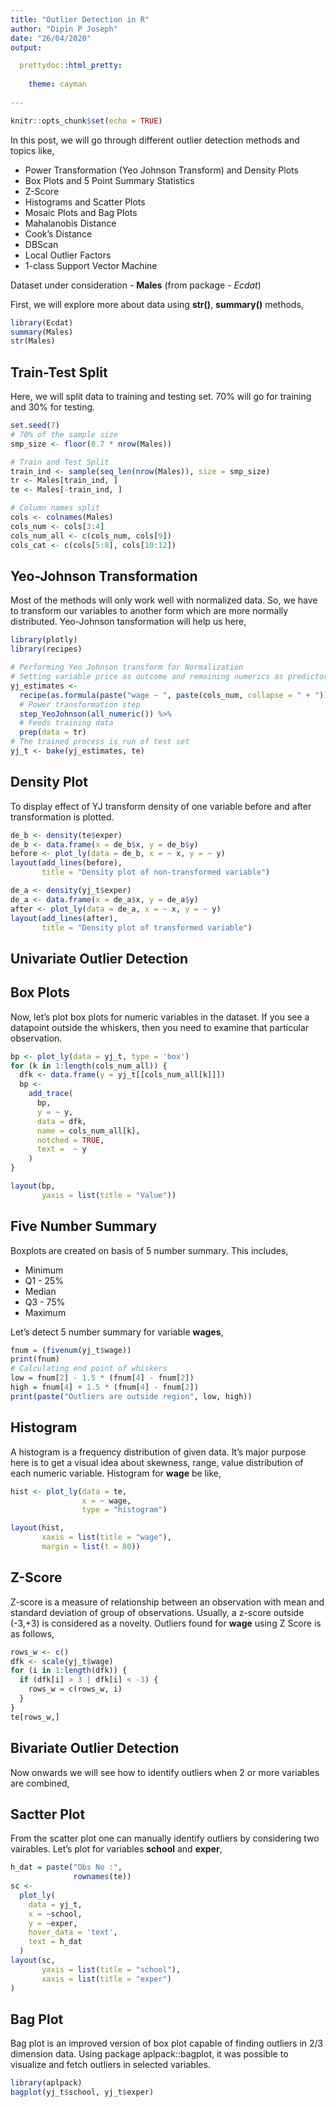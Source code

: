 ```yaml
---
title: "Outlier Detection in R"
author: "Dipin P Joseph"
date: "26/04/2020"
output:

  prettydoc::html_pretty:
    
    theme: cayman
    
---
```


```r
knitr::opts_chunk$set(echo = TRUE)
```


In this post, we will go through different outlier detection methods and topics like,

* Power Transformation (Yeo Johnson Transform) and Density Plots
* Box Plots and 5 Point Summary Statistics
* Z-Score
* Histograms and Scatter Plots
* Mosaic Plots and Bag Plots
* Mahalanobis Distance
* Cook's Distance
* DBScan 
* Local Outlier Factors
* 1-class Support Vector Machine

Dataset under consideration - **Males** (from package - _Ecdat_)

First, we will explore more about data using __str()__, __summary()__ methods,

```r
library(Ecdat)
summary(Males)
str(Males)
```

## Train-Test Split

Here, we will split data to training and testing set. 70% will go for training and 30% for testing.

```r
set.seed(7)
# 70% of the sample size
smp_size <- floor(0.7 * nrow(Males))

# Train and Test Split
train_ind <- sample(seq_len(nrow(Males)), size = smp_size)
tr <- Males[train_ind, ]
te <- Males[-train_ind, ]

# Column names split
cols <- colnames(Males)
cols_num <- cols[3:4]
cols_num_all <- c(cols_num, cols[9])
cols_cat <- c(cols[5:8], cols[10:12])
```

## Yeo-Johnson Transformation

Most of the methods will only work well with normalized data. So, we have to transform our variables to another form which are more normally distributed. Yeo-Johnson tansformation will help us here,

```r
library(plotly)
library(recipes)

# Performing Yeo Johnson transform for Normalization
# Setting variable price as outcome and remaining numerics as predictors
yj_estimates <-
  recipe(as.formula(paste("wage ~ ", paste(cols_num, collapse = " + "))), data = tr) %>%
  # Power transformation step
  step_YeoJohnson(all_numeric()) %>%
  # Feeds training data
  prep(data = tr)
# The trained process is run of test set
yj_t <- bake(yj_estimates, te)

```

## Density Plot

To display effect of YJ transform density of one variable before and after transformation is plotted.

```r
de_b <- density(te$exper)
de_b <- data.frame(x = de_b$x, y = de_b$y)
before <- plot_ly(data = de_b, x = ~ x, y = ~ y)
layout(add_lines(before),
       title = "Density plot of non-transformed variable")
```
```r
de_a <- density(yj_t$exper)
de_a <- data.frame(x = de_a$x, y = de_a$y)
after <- plot_ly(data = de_a, x = ~ x, y = ~ y)
layout(add_lines(after),
       title = "Density plot of transformed variable")
```
## Univariate Outlier Detection

## Box Plots

Now, let's plot box plots for numeric variables in the dataset. If you see a datapoint outside the whiskers, then you need to examine that particular observation.

```r
bp <- plot_ly(data = yj_t, type = 'box')
for (k in 1:length(cols_num_all)) {
  dfk <- data.frame(y = yj_t[[cols_num_all[k]]])
  bp <-
    add_trace(
      bp,
      y = ~ y,
      data = dfk,
      name = cols_num_all[k],
      notched = TRUE,
      text =  ~ y
    )
}

layout(bp,
       yaxis = list(title = "Value"))
```

## Five Number Summary

Boxplots are created on basis of 5 number summary. This includes,

* Minimum
* Q1 - 25%
* Median
* Q3 - 75%
* Maximum

Let's detect 5 number summary for variable __wages__,

```r
fnum = (fivenum(yj_t$wage))
print(fnum)
# Calculating end point of whiskers
low = fnum[2] - 1.5 * (fnum[4] - fnum[2])
high = fnum[4] + 1.5 * (fnum[4] - fnum[2])
print(paste("Outliers are outside region", low, high))
```

## Histogram

 A histogram is a frequency distribution of given data. It's major purpose here is to get a visual idea about skewness, range, value distribution of each numeric variable. Histogram for __wage__ be like,
 
```r
hist <- plot_ly(data = te,
                x = ~ wage,
                type = "histogram")

layout(hist,
       xaxis = list(title = "wage"),
       margin = list(t = 80))
```
 
## Z-Score

Z-score is a measure of relationship between an observation with mean and standard deviation of group of observations. Usually, a z-score outside (-3,+3) is considered as a novelty. Outliers found for __wage__ using Z Score is as follows,

```r
rows_w <- c()
dfk <- scale(yj_t$wage)
for (i in 1:length(dfk)) {
  if (dfk[i] > 3 | dfk[i] < -3) {
    rows_w = c(rows_w, i)
  }
}
te[rows_w,]
```

## Bivariate Outlier Detection

Now onwards we will see how to identify outliers when 2 or more variables are combined,

## Sactter Plot

From the scatter plot one can manually identify outliers by considering two vairables. Let's plot for variables __school__ and __exper__,

```r
h_dat = paste("Obs No :",
              rownames(te))
sc <-
  plot_ly(
    data = yj_t,
    x = ~school,
    y = ~exper,
    hover_data = 'text',
    text = h_dat
  )
layout(sc,
       yaxis = list(title = "school"),
       xaxis = list(title = "exper")
)
```

## Bag Plot

 Bag plot is an improved version of box plot capable of finding outliers in 2/3 dimension data. Using package aplpack::bagplot, it was possible to visualize and fetch outliers in selected variables. 
 
```r
library(aplpack)
bagplot(yj_t$school, yj_t$exper)
```

